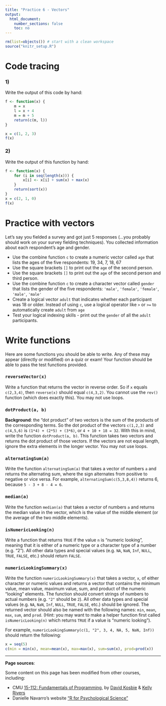```yaml
---
title: "Practice 6 - Vectors"
output:
  html_document:
    number_sections: false
    toc: no
---
```


```r
rm(list=objects()) # start with a clean workspace
source("knitr_setup.R")
```

# Code tracing

### 1)
Write the output of this code by hand:

```r
f <- function(x) {
    m = x
    l = x + 4
    m = m + 5
    return(c(m, l))
}

x = c(1, 2, 3)
f(x)
```

### 2)
Write the output of this function by hand:

```r
f <- function(x) {
    for (i in seq(length(x))) {
        x[i] <- x[i] + sum(x) + max(x)
    }
    return(sort(x))
}
x = c(2, 1, 0)
f(x)
```

# Practice with vectors

Let's say you fielded a survey and got just 5 responses (...you probably should work on your survey fielding techniques). You collected information about each respondent's age and gender.

- Use the combine function `c` to create a numeric vector called `age` that lists the ages of the five respondents: 19, 34, 7, 18, 67
- Use the square brackets `[]` to print out the `age` of the second person.
- Use the square brackets `[]` to print out the `age` of the second person and third person.
- Use the combine function `c` to create a character vector called `gender` that lists the gender of the five respondents: `'male'`, `'female'`, `'female'`, `'male'`, `'male'`
- Create a logical vector `adult` that indicates whether each participant was 18 or older. Instead of using `c`, use a logical operator like `>` or `>=` to automatically create `adult` from `age`
- Test your logical indexing skills - print out the `gender` of all the `adult` participants.

# Write functions

Here are some functions you should be able to write. Any of these may appear (directly or modified) on a quiz or exam! Your function should be able to pass the test functions provided.

### `reverseVector(x)`

Write a function that returns the vector in reverse order. So if `x` equals `c(2,3,4)`, then `reverse(x)` should equal `c(4,3,2)`. You cannot use the `rev()` function (which does exactly this). You may not use loops.

### `dotProduct(a, b)`

**Background**: the "dot product" of two vectors is the sum of the products of the corresponding terms. So the dot product of the vectors `c(1,2,3)` and `c(4,5,6)` is `(1*4) + (2*5) + (3*6)`, or `4 + 10 + 18 = 32`.  With this in mind, write the function `dotProduct(a, b)`. This function takes two vectors and returns the dot product of those vectors. If the vectors are not equal length, ignore the extra elements in the longer vector. You may not use loops.

### `alternatingSum(a)`

Write the function `alternatingSum(a)` that takes a vector of numbers `a` and returns the alternating sum, where the sign alternates from positive to negative or vice versa. For example, `alternatingSum(c(5,3,8,4))` returns 6, because `5 - 3 + 8 - 4 = 6`.

### `median(a)`

Write the function `median(a)` that takes a vector of numbers `a` and returns the median value in the vector, which is the value of the middle element (or the average of the two middle elements).

### `isNumericLooking(n)`

Write a function that returns `TRUE` if the value `n` is "numeric looking", meaning that it is either of a numeric type or a character type of a number (e.g. "2"). All other data types and special values (e.g. `NA`, `NaN`, `Inf`, `NULL`, `TRUE`, `FALSE`, etc.) should return `FALSE`.

### `numericLookingSummary(x)`

Write the function `numericLookingSummary(x)` that takes a vector, `x`, of either character or numeric values and returns a vector that contains the minimum value, mean value, maximum value, sum, and product of the numeric "looking" elements. The function should convert strings of numbers to actual numbers (e.g. `"2"` should be `2`). All other data types and special values (e.g. `NA`, `NaN`, `Inf`, `NULL`, `TRUE`, `FALSE`, etc.) should be ignored. The returned vector should also be named with the following names: `min`, `mean`, `max`, `sum`, and `prod`. (Hint: you may want to make a helper function first called `isNumericLooking(n)` which returns `TRUE` if a value is "numeric looking").

For example, `numericLookingSummary(c(1, "2", 3, 4, NA, 5, NaN, Inf))` should return the following:

```r
x = seq(5)
c(min = min(x), mean=mean(x), max=max(x), sum=sum(x), prod=prod(x))
```

---

**Page sources**:

Some content on this page has been modified from other courses, including:

- CMU [15-112: Fundamentals of Programming](http://www.kosbie.net/cmu/spring-17/15-112/), by [David Kosbie](http://www.kosbie.net/cmu/) & [Kelly Rivers](https://hcii.cmu.edu/people/kelly-rivers)
- Danielle Navarro's website ["R for Psychological Science"](https://psyr.org/index.html)
